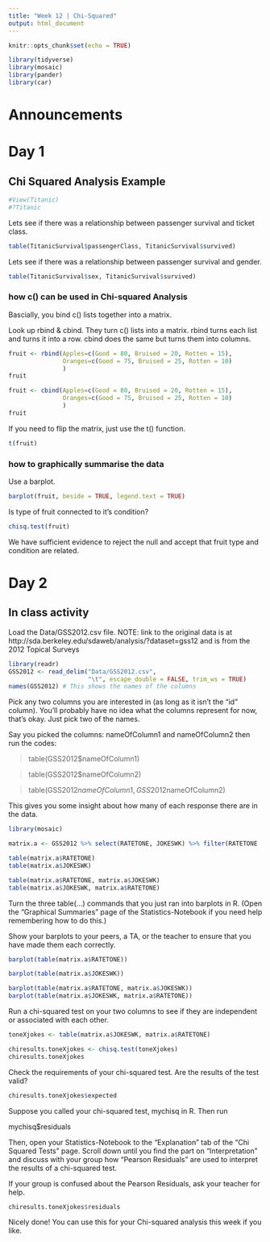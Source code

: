 ```yaml
---
title: "Week 12 | Chi-Squared"
output: html_document
---
```


```r
knitr::opts_chunk$set(echo = TRUE)
```


```r
library(tidyverse)
library(mosaic)
library(pander)
library(car)
```

# Announcements

# Day 1

## Chi Squared Analysis Example


```r
#View(Titanic)
#?Titanic
```

Lets see if there was a relationship between passenger survival and ticket class.
```r
table(TitanicSurvival$passengerClass, TitanicSurvival$survived)
```


Lets see if there was a relationship between passenger survival and gender.

```r
table(TitanicSurvival$sex, TitanicSurvival$survived)
```

### how c() can be used in Chi-squared Analysis

Bascially, you bind c() lists together into a matrix.

Look up rbind & cbind. They turn c() lists into a matrix. rbind turns each list and turns it into a row. cbind does the same but turns them into columns.

```r
fruit <- rbind(Apples=c(Good = 80, Bruised = 20, Rotten = 15),
               Oranges=c(Good = 75, Bruised = 25, Rotten = 10)
               )
fruit

fruit <- cbind(Apples=c(Good = 80, Bruised = 20, Rotten = 15),
               Oranges=c(Good = 75, Bruised = 25, Rotten = 10)
               )
fruit
```


If you need to flip the matrix, just use the t() function.
```r
t(fruit)
```


### how to graphically summarise the data

Use a barplot.

```r
barplot(fruit, beside = TRUE, legend.text = TRUE)
```

Is type of fruit connected to it's condition?
```r
chisq.test(fruit)
```
We have sufficient evidence to reject the null and accept that fruit type and condition are related.

# Day 2

## In class activity

Load the Data/GSS2012.csv file.
NOTE: link to the original data is at http://sda.berkeley.edu/sdaweb/analysis/?dataset=gss12 and is from the 2012 Topical Surveys

```r
library(readr)
GSS2012 <- read_delim("Data/GSS2012.csv", 
                      "\t", escape_double = FALSE, trim_ws = TRUE)
names(GSS2012) # This shows the names of the columns
```

Pick any two columns you are interested in (as long as it isn't the "id" column). You'll probably have no idea what the columns represent for now, that's okay. Just pick two of the names.

Say you picked the columns: nameOfColumn1 and nameOfColumn2 then run the codes:

> table(GSS2012$nameOfColumn1)

> table(GSS2012$nameOfColumn2)

> table(GSS2012$nameOfColumn1, GSS2012$nameOfColumn2)

This gives you some insight about how many of each response there are in the data. 

```r
library(mosaic)

matrix.a <- GSS2012 %>% select(RATETONE, JOKESWK) %>% filter(RATETONE != 0 & JOKESWK !=0)

table(matrix.a$RATETONE)
table(matrix.a$JOKESWK)

table(matrix.a$RATETONE, matrix.a$JOKESWK)
table(matrix.a$JOKESWK, matrix.a$RATETONE)

```

Turn the three table(...) commands that you just ran into barplots in R. (Open the "Graphical Summaries" page of the Statistics-Notebook if you need help remembering how to do this.)

Show your barplots to your peers, a TA, or the teacher to ensure that you have made them each correctly.

```r
barplot(table(matrix.a$RATETONE))

barplot(table(matrix.a$JOKESWK))

barplot(table(matrix.a$RATETONE, matrix.a$JOKESWK))
barplot(table(matrix.a$JOKESWK, matrix.a$RATETONE))

```

Run a chi-squared test on your two columns to see if they are independent or associated with each other.

```r
toneXjokes <- table(matrix.a$JOKESWK, matrix.a$RATETONE)

chiresults.toneXjokes <- chisq.test(toneXjokes)
chiresults.toneXjokes
```

Check the requirements of your chi-squared test. Are the results of the test valid?

```r
chiresults.toneXjokes$expected
```
Suppose you called your chi-squared test, mychisq in R. Then run

mychisq$residuals

Then, open your Statistics-Notebook to the "Explanation" tab of the "Chi Squared Tests" page. Scroll down until you find the part on "Interpretation" and discuss with your group how "Pearson Residuals" are used to interpret the results of a chi-squared test.

If your group is confused about the Pearson Residuals, ask your teacher for help.
```r
chiresults.toneXjokes$residuals
```
Nicely done! You can use this for your Chi-squared analysis this week if you like.

